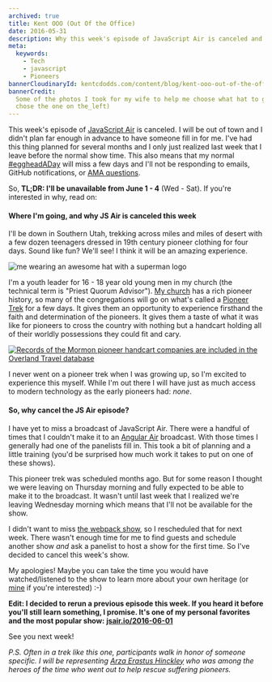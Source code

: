```yaml
---
archived: true
title: Kent OOO (Out Of the Office)
date: 2016-05-31
description: Why this week's episode of JavaScript Air is canceled and where I'm going...
meta:
  keywords:
    - Tech
    - javascript
    - Pioneers
bannerCloudinaryId: kentcdodds.com/content/blog/kent-ooo-out-of-the-office/banner
bannerCredit:
  Some of the photos I took for my wife to help me choose what hat to get (we
  chose the one on the_left)
---
```


This week's episode of [JavaScript Air](https://javascriptair.com) is canceled.
I will be out of town and I didn't plan far enough in advance to have someone
fill in for me. I've had this thing planned for several months and I only just
realized last week that I leave before the normal show time. This also means
that my normal
[#eggheadADay](https://twitter.com/search?q=from%3Akentcdodds%20%23eggheadADay&src=typd)
will miss a few days and I'll not be responding to emails, GitHub notifications,
or [AMA questions](https://github.com/kentcdodds/ama).

So, **TL;DR: I'll be unavailable from June 1 - 4** (Wed - Sat). If you're
interested in why, read on:

#### Where I'm going, and why JS Air is canceled this week

I'll be down in Southern Utah, trekking across miles and miles of desert with a
few dozen teenagers dressed in 19th century pioneer clothing for four days.
Sound like fun? We'll see! I think it will be an amazing experience.

![me wearing an awesome hat with a superman logo](https://res.cloudinary.com/kentcdodds-com/image/upload/v1625033078/kentcdodds.com/content/blog/kent-ooo-out-of-the-office/0.jpg)

I'm a youth leader for 16 - 18 year old young men in my church (the technical
term is "Priest Quorum Advisor"). [My church](https://mormon.org) has a rich
pioneer history, so many of the congregations will go on what's called a
[Pioneer Trek](https://www.lds.org/youth/activities/stake-and-multistake-activities/camps-and-youth-conferences/treks?lang=eng)
for a few days. It gives them an opportunity to experience firsthand the faith
and determination of the pioneers. It gives them a taste of what it was like for
pioneers to cross the country with nothing but a handcart holding all of their
worldly possessions they could fit and cary.

[![Records of the Mormon pioneer handcart companies are included in the Overland Travel database](https://res.cloudinary.com/kentcdodds-com/image/upload/v1625033078/kentcdodds.com/content/blog/kent-ooo-out-of-the-office/1.jpg)](http://kuer.org/post/new-tools-looking-pioneer-ancestors)

I never went on a pioneer trek when I was growing up, so I'm excited to
experience this myself. While I'm out there I will have just as much access to
modern technology as the early pioneers had: _none_.

#### So, why cancel the JS Air episode?

I have yet to miss a broadcast of JavaScript Air. There were a handful of times
that I couldn't make it to an [Angular Air](http://angularair.com) broadcast.
With those times I generally had one of the panelists fill in. This took a bit
of planning and a little training (you'd be surprised how much work it takes to
put on one of these shows).

This pioneer trek was scheduled months ago. But for some reason I thought we
were leaving on Thursday morning and fully expected to be able to make it to the
broadcast. It wasn't until last week that I realized we're leaving Wednesday
morning which means that I'll not be available for the show.

I didn't want to miss [the webpack show](https://jsair.io/webpack), so I
rescheduled that for next week. There wasn't enough time for me to find guests
and schedule another show _and_ ask a panelist to host a show for the first
time. So I've decided to cancel this week's show.

My apologies! Maybe you can take the time you would have watched/listened to the
show to learn more about your own heritage (or
[mine](https://history.lds.org/overlandtravels) if you're interested) :-)

**Edit: I decided to rerun a previous episode this week. If you heard it before
you'll still learn something, I promise. It's one of my personal favorites and
the most popular show:** [**jsair.io/2016-06-01**](http://jsair.io/2016-06-01)

See you next week!

_P.S. Often in a trek like this one, participants walk in honor of someone
specific. I will be representing_
[_Arza Erastus Hinckley_](http://wiki.hanksplace.net/index.php/Arza_Erastus_Hinckley)
_who was among the heroes of the time who went out to help rescue suffering
pioneers._
